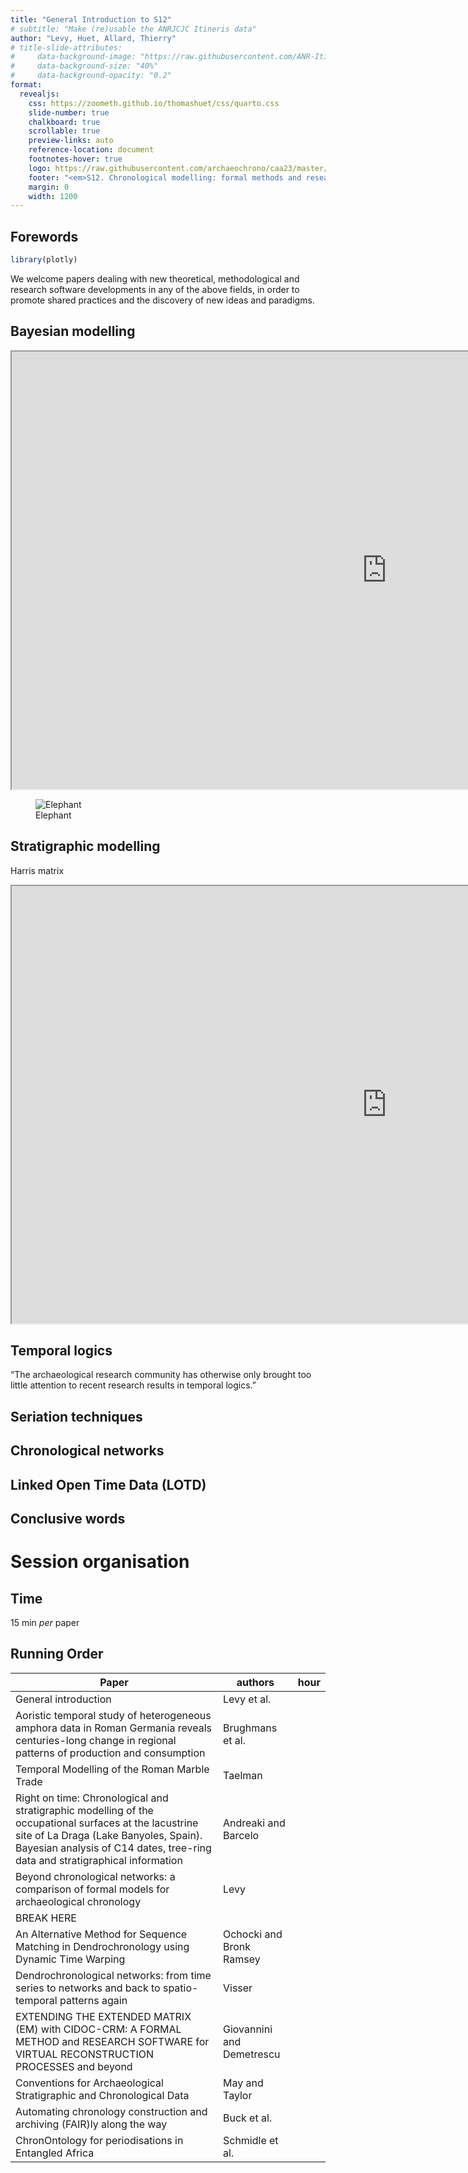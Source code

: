 ```yaml
---
title: "General Introduction to S12"
# subtitle: "Make (re)usable the ANRJCJC Itineris data"
author: "Levy, Huet, Allard, Thierry"
# title-slide-attributes:
#     data-background-image: "https://raw.githubusercontent.com/ANR-Itineris/itineris/master/www/logo.png"
#     data-background-size: "40%"
#     data-background-opacity: "0.2"
format:
  revealjs: 
    css: https://zoometh.github.io/thomashuet/css/quarto.css
    slide-number: true
    chalkboard: true
    scrollable: true
    preview-links: auto
    reference-location: document
    footnotes-hover: true
    logo: https://raw.githubusercontent.com/archaeochrono/caa23/master/s12/images/logo-caa23.png
    footer: "<em>S12. Chronological modelling: formal methods and research software</em> <img src='https://raw.githubusercontent.com/archaeochrono/caa23/master/s12/images/logo-caa23.png' style='height: 40px;vertical-align: middle;'> <https://github.com/archaeochrono/caa23>  CAA23, Amsterdam, 2023"
    margin: 0
    width: 1200
---
```


## Forewords {background-color="#f3e7b3"}

```r
library(plotly)
```

::: {.notes}
We welcome papers dealing with new theoretical, methodological and research software developments in any of the above fields, in order to promote shared practices and the discovery of new ideas and paradigms.
:::

## Bayesian modelling


```{=html}
<iframe width="1200" height="700" src="https://raw.githubusercontent.com/archaeochrono/caa23/master/s12/images/bayesian.png'"></iframe>
```

![Elephant](elephant.png)


## Stratigraphic modelling

Harris matrix


```{=html}
<iframe width="1200" height="700" src="https://harrismatrixcomposer.com/#/"></iframe>
```

## Temporal logics


::: {.notes}
"The archaeological research community has otherwise only brought too little attention to recent research results in temporal logics." 
:::

## Seriation techniques




## Chronological networks


## Linked Open Time Data (LOTD)



## Conclusive words


# Session organisation

## Time

15 min *per* paper

## Running Order

<table>
    <thead>
      <tr>
        <th>Paper</th>
        <th>authors</th>
        <th>hour</th>
      </tr>
    </thead>
    <tbody>
      <tr>
        <td>General introduction</td>
        <td>Levy et al.</td>
        <td></td>
      </tr>
      <tr>
        <td>Aoristic temporal study of heterogeneous amphora data in Roman Germania reveals centuries-long change in regional patterns of production and consumption</td>
        <td>Brughmans et al.</td>
        <td></td>
      </tr>
      <tr>
        <td>Temporal Modelling of the Roman Marble Trade</td>
        <td>Taelman</td>
        <td></td>
      </tr>
      <tr>
        <td>Right on time: Chronological and stratigraphic modelling of the occupational surfaces at the lacustrine site of La Draga (Lake Banyoles, Spain). Bayesian analysis of C14 dates, tree-ring data and stratigraphical information</td>
        <td>Andreaki and Barcelo</td>
        <td></td>
      </tr>
      <tr>
        <td>Beyond chronological networks: a comparison of formal models for archaeological chronology</td>
        <td>Levy</td>
        <td></td>
      </tr>
      <tr>
        <td>BREAK HERE</td>
        <td></td>
        <td></td>
      </tr>
      <tr>
        <td>An Alternative Method for Sequence Matching in Dendrochronology using Dynamic Time Warping</td>
        <td>Ochocki and Bronk Ramsey</td>
        <td></td>
      </tr>
      <tr>
        <td>Dendrochronological networks: from time series to networks and back to spatio-temporal patterns again</td>
        <td>Visser</td>
        <td></td>
      </tr>
      <tr>
        <td>EXTENDING THE EXTENDED MATRIX (EM) with CIDOC-CRM: A FORMAL METHOD and RESEARCH SOFTWARE for VIRTUAL RECONSTRUCTION PROCESSES and beyond</td>
        <td>Giovannini and Demetrescu</td>
        <td></td>
      </tr>
      <tr>
        <td>Conventions for Archaeological Stratigraphic and Chronological Data</td>
        <td>May and Taylor</td>
        <td></td>
      </tr>
      <tr>
        <td>Automating chronology construction and archiving (FAIR)ly along the way</td>
        <td>Buck et al.</td>
        <td></td>
      </tr>
      <tr>
        <td>ChronOntology for periodisations in Entangled Africa</td>
        <td>Schmidle et al.</td>
        <td></td>
      </tr>
    </tbody>
    </table>

